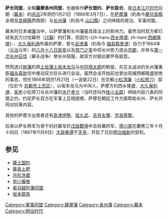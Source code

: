 {{unreferenced|time=2018-07-02T05:23:47+00:00}}
{{japanese|japanese=薩長同盟|kana=さっちょうどうめい|romaji=Satchō dōmei}}
'''萨长同盟'''，全稱'''薩摩長州同盟'''，也被称作'''萨长盟约'''、'''萨长联合'''，是[[日本|日本]][[江户时代|江户时代]]后期（[[幕末|幕末]]）的[[庆应|庆应]]2年阴历1月21日（1866年3月7日），在[[萨摩藩|萨摩藩]]（約為今[[鹿兒島縣|鹿兒島縣]]全境及[[宮崎縣|宮崎縣]]西南部）与[[长州藩|长州藩]]（約為今 [[山口縣|山口縣]]）之间缔结的政治、军事同盟。

幕末时日本诸[[藩_(日本)|藩]]当中，以萨摩藩和长州藩最具政治上的影响力。虽然当时双方都已经有武力讨伐幕府（[[讨幕|讨幕]]）的打算，但因为-{zh-hans:[[西乡隆盛|西乡隆盛]]; zh-hant:[[西郷隆盛|西郷隆盛]]}-、[[大久保利通|大久保利通]]所属的萨摩，曾与[[会津藩|会津藩]]（約為今 [[福島縣|福島縣]][[會津|會津]]）协力于1864年（[[元治|元治]]元年）的[[八月十八日政变|八月十八日政变]]以及[[禁门之变|禁门之变]]中将长州势力逐出[[京都|京都]]，并参与[[第一次长州征伐|第一次长州征伐]]（幕长战争）使长州屈服，故双方对彼此都怀有敌意。

然而透过[[脱藩|脱藩]]的原[[土佐|土佐]][[藩士|藩士]][[坂本龙马|坂本龙马]]与[[中冈慎太郎|中冈慎太郎]]的斡旋，先在主战派的长州藩重臣[[福永喜助|福永喜助]]宅中推动双方巨头进行会谈。虽然会谈开始前也曾出现被西郷隆盛拒绝的事态，但在1866年阴历1月21日（一说是22日）在京都[[小松清廉|小松清廉]]（[[小松带刀|小松带刀]]）邸（位於今 [[京都市|京都市]][[上京区|上京区]]），以坂本龙马为中间人，萨摩方的西乡隆盛、[[大久保利通|大久保利通]]、[[家老|家老]]小松带刀与长州藩的[[木户孝允|木户孝允]]（当时还叫作[[桂小五郎|桂小五郎]]）缔结内容六条的同盟之约，约定萨长双方在军事上互相提携、萨摩在朝廷工作方面帮助长州、萨长共同对抗{{Tsl|ja|一会桑政権|一會桑政權}}等内容。

其他的萨摩方出席者还有[[島津伊勢|島津伊勢]]、[[桂久武|桂久武]]、[[吉井友實|吉井友實]]、[[奈良原繁|奈良原繁]]。

后来以萨长两军为骨干的討幕军於[[戊辰戰爭|戊辰戰爭]]中击败幕府军，[[德川家|德川家]]在慶應三年十月十四日（1867年11月9日）[[大政奉還|大政奉還]]于[[天皇|天皇]]，开启了日后[[明治维新|明治维新]]的契机。

== 参见 ==
* [[薩土盟約|薩土盟約]]
* [[薩長土肥|薩長土肥]]
* [[月形洗蔵|月形洗蔵]]
* [[早川養敬|早川養敬]]
* [[奥羽越列藩同盟|奥羽越列藩同盟]]
* [[坂本龍馬|坂本龍馬]]

[[Category:軍事同盟|Category:軍事同盟]]
[[Category:薩摩藩|Category:薩摩藩]]
[[Category:長州藩|Category:長州藩]]
[[Category:幕末|Category:幕末]]
[[Category:明治时代|Category:明治时代]]
